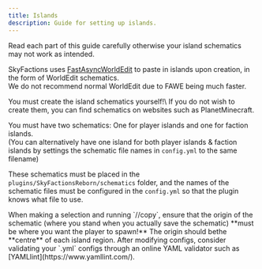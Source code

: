 ```yaml
---
title: Islands
description: Guide for setting up islands.
---
```


<Callout type="warn" title="Warning">
  Read each part of this guide carefully otherwise your island schematics may not work as intended.
</Callout>


SkyFactions uses [FastAsyncWorldEdit](https://www.spigotmc.org/resources/fastasyncworldedit.13932/) to paste in islands upon creation, in the form of WorldEdit schematics.\
We do not recommend normal WorldEdit due to FAWE being much faster.

<Callout type="warn" title="Note">
  You must create the island schematics yourself!\
  If you do not wish to create them, you can find schematics on websites such as PlanetMinecraft.
</Callout>

You must have two schematics: One for player islands and one for faction islands.\
(You can alternatively have one island for both player islands & faction islands by settings the schematic file names in `config.yml` to the same filename)

These schematics must be placed in the `plugins/SkyFactionsReborn/schematics` folder, and the names of the schematic files must be configured in the `config.yml` so that the plugin knows what file to use.

<Callout type="warn" title="Note">
  When making a selection and running `//copy`, ensure that the origin of the schematic (where you stand when you actually save the schematic) **must be where you want the player to spawn!**
  The origin should bethe **centre** of each island region.
</Callout>

<Callout type="info" title="Tip">
  After modifying configs, consider validating your `.yml` configs through an online YAML validator such as [YAMLlint](https://www.yamllint.com/).
</Callout>
